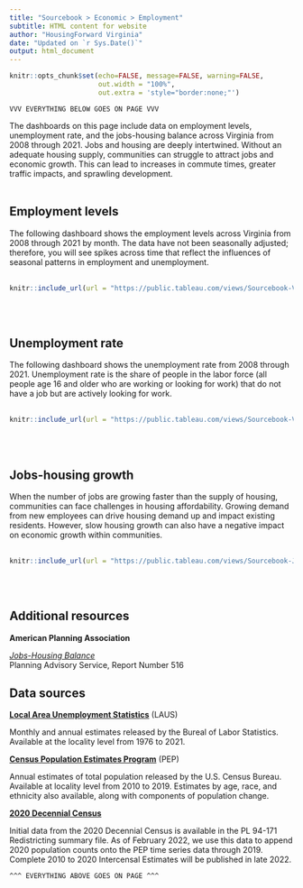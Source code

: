 ```yaml
---
title: "Sourcebook > Economic > Employment"
subtitle: HTML content for website
author: "HousingForward Virginia"
date: "Updated on `r Sys.Date()`"
output: html_document
---
```


```r
knitr::opts_chunk$set(echo=FALSE, message=FALSE, warning=FALSE,
                      out.width = "100%",
                      out.extra = 'style="border:none;"')
```

```
VVV EVERYTHING BELOW GOES ON PAGE VVV
```
The dashboards on this page include data on employment levels, unemployment rate, 
and the jobs-housing balance across Virginia from 2008 through 2021. Jobs and 
housing are deeply intertwined. Without an adequate housing supply, communities 
can struggle to attract jobs and economic growth. This can lead to increases in 
commute times, greater traffic impacts, and sprawling development. 
<br>
<br>

## Employment levels

The following dashboard shows the employment levels across Virginia from 2008 through 2021
by month. The data have not been seasonally adjusted; therefore, you will see spikes 
across time that reflect the influences of seasonal patterns in employment and 
unemployment. 
<br>
<br>
```r
knitr::include_url(url = "https://public.tableau.com/views/Sourcebook-VirginiaEmploymentLevels/State?:showVizHome=no&:embed=true", height = "500px")
```
<br>
<br>

## Unemployment rate

The following dashboard shows the unemployment rate from 2008 through 2021. Unemployment
rate is the share of people in the labor force (all people age 16 and older who are 
working or looking for work) that do not have a job but are actively looking for work. 
<br>
<br>
```r
knitr::include_url(url = "https://public.tableau.com/views/Sourcebook-VirginiaUnemploymentRate/Statewide?:showVizHome=no&:embed=true", height = "500px")
```
<br>
<br>

## Jobs-housing growth

When the number of jobs are growing faster than the supply of housing, communities can face 
challenges in housing affordability. Growing demand from new employees can drive housing 
demand up and impact existing residents. However, slow housing growth can also have a negative impact on economic growth within communities. 
<br>
<br>
```r
knitr::include_url(url = "https://public.tableau.com/views/Sourcebook-Jobs-housinggrowth/Statewide?:showVizHome=no&:embed=true", height = "500px")
```
<br>
<br>

## Additional resources

**American Planning Association**

[*Jobs-Housing Balance*](http://planning-org-uploaded-media.s3.amazonaws.com/publication/download_pdf/PAS-Report-516.pdf)  
Planning Advisory Service, Report Number 516

## Data sources

[**Local Area Unemployment Statistics**](https://www.bls.gov/lau/) (LAUS)

Monthly and annual estimates released by the Bureal of Labor Statistics. Available at the locality level from
1976 to 2021.

[**Census Population Estimates Program**](https://www.census.gov/programs-surveys/popest.html) (PEP)

Annual estimates of total population released by the U.S. Census Bureau. Available at locality level from 2010 to 2019. Estimates by age, race, and ethnicity also available, along with components of population change.

[**2020 Decennial Census**](https://www.census.gov/programs-surveys/decennial-census/about/rdo/summary-files.html)

Initial data from the 2020 Decennial Census is available in the PL 94-171 Redistricting summary file. As of February 2022, we use this data to append 2020 population counts onto the PEP time series data through 2019. Complete 2010 to 2020 Intercensal Estimates will be published in late 2022.

```
^^^ EVERYTHING ABOVE GOES ON PAGE ^^^
```
